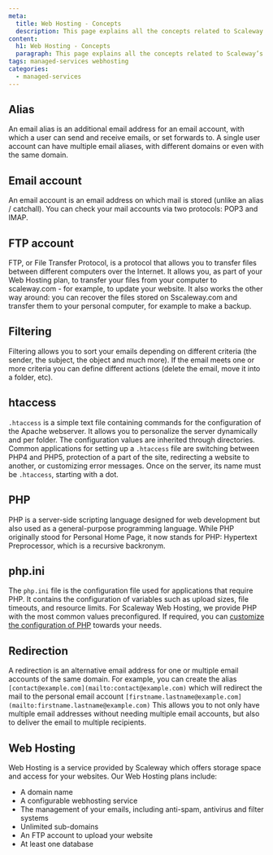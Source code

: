 ```yaml
---
meta:
  title: Web Hosting - Concepts
  description: This page explains all the concepts related to Scaleway’s Web Hosting service
content:
  h1: Web Hosting - Concepts
  paragraph: This page explains all the concepts related to Scaleway’s Web Hosting service
tags: managed-services webhosting
categories:
  - managed-services
---
```



<Concept opened>

## Alias

An email alias is an additional email address for an email account, with which a user can send and receive emails, or set forwards to. A single user account can have multiple email aliases, with different domains or even with the same domain.

</Concept>

<Concept opened>

## Email account

An email account is an email address on which mail is stored (unlike an alias / catchall). You can check your mail accounts via two protocols: POP3 and IMAP.

</Concept>

<Concept opened>

## FTP account

FTP, or File Transfer Protocol, is a protocol that allows you to transfer files between different computers over the Internet. It allows you, as part of your Web Hosting plan, to transfer your files from your computer to scaleway.com - for example, to update your website. It also works the other way around: you can recover the files stored on Sscaleway.com and transfer them to your personal computer, for example to make a backup.

</Concept>

<Concept>

## Filtering

Filtering allows you to sort your emails depending on different criteria (the sender, the subject, the object and much more). If the email meets one or more criteria you can define different actions (delete the email, move it into a folder, etc).

</Concept>

<Concept>

## htaccess

`.htaccess` is a simple text file containing commands for the configuration of the Apache webserver. It allows you to personalize the server dynamically and per folder. The configuration values are inherited through directories. Common applications for setting up a `.htaccess` file are switching between PHP4 and PHP5, protection of a part of the site, redirecting a website to another, or customizing error messages. Once on the server, its name must be `.htaccess`, starting with a dot.

</Concept>

<Concept>

## PHP

PHP is a server-side scripting language designed for web development but also used as a general-purpose programming language. While PHP originally stood for Personal Home Page, it now stands for PHP: Hypertext Preprocessor, which is a recursive backronym. 

</Concept>

<Concept>

## php.ini

The `php.ini` file is the configuration file used for applications that require PHP. It contains the configuration of variables such as upload sizes, file timeouts, and resource limits. For Scaleway Web Hosting, we provide PHP with the most common values preconfigured. If required, you can [customize the configuration of PHP](/webhosting/classic/how-to/configure-php/) towards your needs.

</Concept>

<Concept>

## Redirection

A redirection is an alternative email address for one or multiple email accounts of the same domain. For example, you can create the alias `[contact@example.com](mailto:contact@example.com)` which will redirect the mail to the personal email account `[firstname.lastname@example.com](mailto:firstname.lastname@example.com)`
This allows you to not only have multiple email addresses without needing multiple email accounts, but also to deliver the email to multiple recipients.

</Concept>

<Concept>

## Web Hosting

Web Hosting is a service provided by Scaleway which offers storage space and access for your websites. Our Web Hosting plans include:

- A domain name
- A configurable webhosting service
- The management of your emails, including anti-spam, antivirus and filter systems
- Unlimited sub-domains
- An FTP account to upload your website
- At least one database

</Concept>

